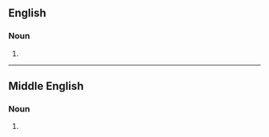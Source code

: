 ==English==

===Noun===
{{en-noun}}

# {{obsolete spelling of|en|church}}

----

==Middle English==

===Noun===
{{head|enm|noun}}

# {{alt form|enm|chirche}}